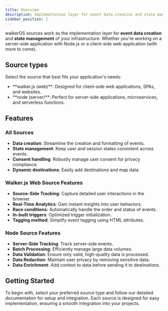 ```yaml
---
title: Overview
description: Implementation layer for event data creation and state management
sidebar_position: 1
---
```



walkerOS sources work as the implementation layer for **event data creation**
and **state management** of your infrastructure. Whether you're working on a
server-side application with Node.js or a client-side web application (with more
to come).

## Source types

Select the source that best fits your application's needs:

- <Link to="/docs/sources/walkerjs/">**walker.js (web)**</Link>: Designed for
  client-side web applications, SPAs, and websites.
- <Link to="/docs/sources/node/">**node (server)**</Link>: Perfect for
  server-side applications, microservices, and serverless functions.

## Features

### All Sources

- **Data creation**: Streamline the creation and formatting of events.
- **State management**: Keep user and session states consistent across events.
- **Consent handling**: Robustly manage user consent for privacy compliance.
- **Dynamic destinations**: Easily add destinations and map data.

### Walker.js Web Source Features

- **Source-Side Tracking**: Capture detailed user interactions in the browser.
- **Real-Time Analytics**: Gain instant insights into user behaviors.
- **Race conditions**: Automatically handle the order and status of events.
- **In-built triggers**: Optimized trigger initialization.
- **Tagging method**: Simplify event tagging using HTML attributes.

### Node Source Features

- **Server-Side Tracking**: Track server-side events.
- **Batch Processing**: Efficiently manage large data volumes.
- **Data Validation**: Ensure only valid, high-quality data is processed.
- **Data Redaction**: Maintain user privacy by removing sensitive data.
- **Data Enrichment**: Add context to data before sending it to destinations.

## Getting Started

To begin with, select your preferred source type and follow our detailed
documentation for setup and integration. Each source is designed for easy
implementation, ensuring a smooth integration into your projects.
